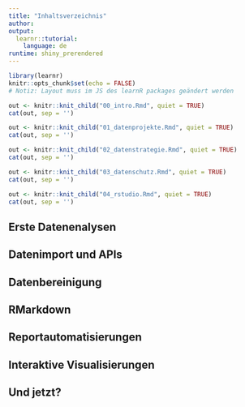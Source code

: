 ```yaml
---
title: "Inhaltsverzeichnis"
author:
output: 
  learnr::tutorial:
    language: de
runtime: shiny_prerendered
---
```


```r
library(learnr)
knitr::opts_chunk$set(echo = FALSE)
# Notiz: Layout muss im JS des learnR packages geändert werden
```


```r
out <- knitr::knit_child("00_intro.Rmd", quiet = TRUE)
cat(out, sep = '')
```


```r
out <- knitr::knit_child("01_datenprojekte.Rmd", quiet = TRUE)
cat(out, sep = '')
```

```r
out <- knitr::knit_child("02_datenstrategie.Rmd", quiet = TRUE)
cat(out, sep = '')
```

```r
out <- knitr::knit_child("03_datenschutz.Rmd", quiet = TRUE)
cat(out, sep = '')
```

```r
out <- knitr::knit_child("04_rstudio.Rmd", quiet = TRUE)
cat(out, sep = '')
```

## Erste Datenenalysen

## Datenimport und APIs

## Datenbereinigung

## RMarkdown

## Reportautomatisierungen

## Interaktive Visualisierungen

## Und jetzt?
